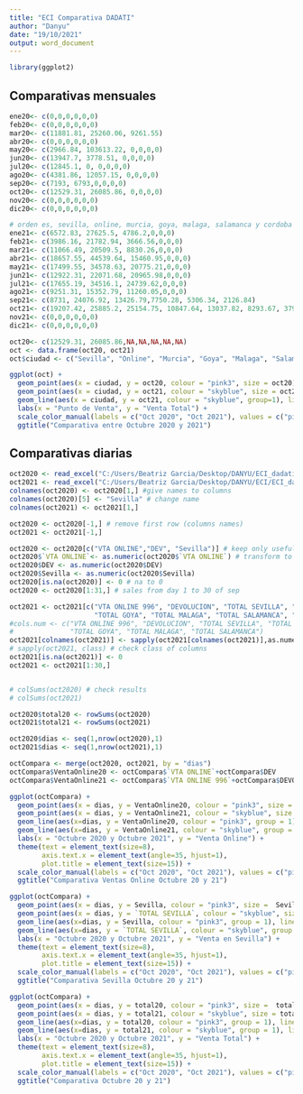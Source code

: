 ---
title: "ECI Comparativa DADATI"
author: "Danyu"
date: "19/10/2021"
output: word_document
---

```{r}
library(ggplot2)
```
## Comparativas mensuales 
```{r}
ene20<- c(0,0,0,0,0,0)
feb20<- c(0,0,0,0,0,0)
mar20<- c(11881.81, 25260.06, 9261.55)
abr20<- c(0,0,0,0,0,0)
may20<- c(2966.84, 103613.22, 0,0,0,0)
jun20<- c(13947.7, 3778.51, 0,0,0,0)
jul20<- c(12845.1, 0, 0,0,0,0)
ago20<- c(4381.86, 12057.15, 0,0,0,0)
sep20<- c(7193, 6793,0,0,0,0)
oct20<- c(12529.31, 26085.86, 0,0,0,0)
nov20<- c(0,0,0,0,0,0)
dic20<- c(0,0,0,0,0,0)

```

```{r}
# orden es, sevilla, online, murcia, goya, malaga, salamanca y cordoba
ene21<- c(6572.83, 27625.5, 4786.2,0,0,0)
feb21<- c(3986.16, 21782.94, 3666.56,0,0,0)
mar21<- c(11066.49, 20509.5, 8830.26,0,0,0)
abr21<- c(18657.55, 44539.64, 15460.95,0,0,0)
may21<- c(17499.55, 34578.63, 20775.21,0,0,0)
jun21<- c(12922.31, 22071.68, 20965.98,0,0,0)
jul21<- c(17655.19, 34516.1, 24739.62,0,0,0)
ago21<- c(9251.31, 15352.79, 11260.05,0,0,0)
sep21<- c(8731, 24076.92, 13426.79,7750.28, 5306.34, 2126.84)
oct21<- c(19207.42, 25885.2, 25154.75, 10847.64, 13037.82, 8293.67, 3793.85)
nov21<- c(0,0,0,0,0,0)
dic21<- c(0,0,0,0,0,0)
```

```{r}
oct20<- c(12529.31, 26085.86,NA,NA,NA,NA,NA)
oct <- data.frame(oct20, oct21)
oct$ciudad <- c("Sevilla", "Online", "Murcia", "Goya", "Malaga", "Salamanca", "Cordoba")
```

```{r}
ggplot(oct) +
  geom_point(aes(x = ciudad, y = oct20, colour = "pink3", size = oct20)) + 
  geom_point(aes(x = ciudad, y = oct21, colour = "skyblue", size = oct21)) + 
  geom_line(aes(x = ciudad, y = oct21, colour = "skyblue", group=1), linetype = "dashed") + 
  labs(x = "Punto de Venta", y = "Venta Total") +
  scale_color_manual(labels = c("Oct 2020", "Oct 2021"), values = c("pink3", "skyblue")) +
  ggtitle("Comparativa entre Octubre 2020 y 2021")
```
## Comparativas diarias
```{r}
oct2020 <- read_excel("C:/Users/Beatriz Garcia/Desktop/DANYU/ECI_dadati/10. OCTUBRE 20/LISTADO DE VENTAS OCTUBRE 20.xlsx")
oct2021 <- read_excel("C:/Users/Beatriz Garcia/Desktop/DANYU/ECI/ECI_dadati/10. OCTUBRE 21/LISTADO DE VENTAS Octubre  2021.xlsx")
colnames(oct2020) <- oct2020[1,] #give names to columns
colnames(oct2020)[5] <- "Sevilla" # change name
colnames(oct2021) <- oct2021[1,] 

oct2020 <- oct2020[-1,] # remove first row (columns names)
oct2021 <- oct2021[-1,]

oct2020 <- oct2020[c("VTA ONLINE","DEV", "Sevilla")] # keep only useful info
oct2020$`VTA ONLINE`<- as.numeric(oct2020$`VTA ONLINE`) # transform to numeric
oct2020$DEV <- as.numeric(oct2020$DEV)
oct2020$Sevilla <- as.numeric(oct2020$Sevilla)
oct2020[is.na(oct2020)] <- 0 # na to 0
oct2020 <- oct2020[1:31,] # sales from day 1 to 30 of sep

oct2021 <- oct2021[c("VTA ONLINE 996", "DEVOLUCION", "TOTAL SEVILLA", "TOTAL MURCIA",
                     "TOTAL GOYA", "TOTAL MALAGA", "TOTAL SALAMANCA", "TOTAL CÓRDOBA")] # keep useful columns
#cols.num <- c("VTA ONLINE 996", "DEVOLUCION", "TOTAL SEVILLA", "TOTAL MURCIA",
#              "TOTAL GOYA", "TOTAL MALAGA", "TOTAL SALAMANCA")
oct2021[colnames(oct2021)] <- sapply(oct2021[colnames(oct2021)],as.numeric) # to numeric 
# sapply(oct2021, class) # check class of columns
oct2021[is.na(oct2021)] <- 0
oct2021 <- oct2021[1:30,]


# colSums(oct2020) # check results
# colSums(oct2021)

oct2020$total20 <- rowSums(oct2020)
oct2021$total21 <- rowSums(oct2021)

oct2020$dias <- seq(1,nrow(oct2020),1)
oct2021$dias <- seq(1,nrow(oct2021),1)

octCompara <- merge(oct2020, oct2021, by = "dias")
octCompara$VentaOnline20 <- octCompara$`VTA ONLINE`+octCompara$DEV
octCompara$VentaOnline21 <- octCompara$`VTA ONLINE 996`+octCompara$DEVOLUCION

```


```{r}
ggplot(octCompara) +
  geom_point(aes(x = dias, y = VentaOnline20, colour = "pink3", size =  `VTA ONLINE`)) + 
  geom_point(aes(x = dias, y = VentaOnline21, colour = "skyblue", size = `VTA ONLINE 996`)) +
  geom_line(aes(x=dias, y = VentaOnline20, colour = "pink3", group = 1), linetype = "dashed") + 
  geom_line(aes(x=dias, y = VentaOnline21, colour = "skyblue", group = 1), linetype = "dashed") + 
  labs(x = "Octubre 2020 y Octubre 2021", y = "Venta Online") +
  theme(text = element_text(size=8),
        axis.text.x = element_text(angle=35, hjust=1),
        plot.title = element_text(size=15)) +
  scale_color_manual(labels = c("Oct 2020", "Oct 2021"), values = c("pink3", "skyblue")) +
  ggtitle("Comparativa Ventas Online Octubre 20 y 21") 
```

```{r}
ggplot(octCompara) +
  geom_point(aes(x = dias, y = Sevilla, colour = "pink3", size =  Sevilla)) + 
  geom_point(aes(x = dias, y = `TOTAL SEVILLA`, colour = "skyblue", size = `TOTAL SEVILLA`)) +
  geom_line(aes(x=dias, y = Sevilla, colour = "pink3", group = 1), linetype = "dashed") + 
  geom_line(aes(x=dias, y = `TOTAL SEVILLA`, colour = "skyblue", group = 1), linetype = "dashed") + 
  labs(x = "Octubre 2020 y Octubre 2021", y = "Venta en Sevilla") +
  theme(text = element_text(size=8),
        axis.text.x = element_text(angle=35, hjust=1),
        plot.title = element_text(size=15)) +
  scale_color_manual(labels = c("Oct 2020", "Oct 2021"), values = c("pink3", "skyblue")) +
  ggtitle("Comparativa Sevilla Octubre 20 y 21")
```

```{r}
ggplot(octCompara) +
  geom_point(aes(x = dias, y = total20, colour = "pink3", size =  total20)) + 
  geom_point(aes(x = dias, y = total21, colour = "skyblue", size = total21)) +
  geom_line(aes(x=dias, y = total20, colour = "pink3", group = 1), linetype = "dashed") + 
  geom_line(aes(x=dias, y = total21, colour = "skyblue", group = 1), linetype = "dashed") + 
  labs(x = "Octubre 2020 y Octubre 2021", y = "Venta Total") +
  theme(text = element_text(size=8),
        axis.text.x = element_text(angle=35, hjust=1),
        plot.title = element_text(size=15)) +
  scale_color_manual(labels = c("Oct 2020", "Oct 2021"), values = c("pink3", "skyblue")) +
  ggtitle("Comparativa Octubre 20 y 21")
```






